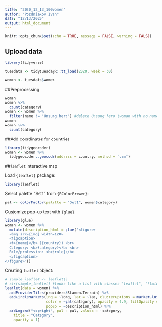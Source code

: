 ```yaml
---
title: "2020_12_13_100women"
author: "Pozdniakov Ivan"
date: "12/13/2020"
output: html_document
---
```


```r
knitr::opts_chunk$set(echo = TRUE, message = FALSE, warning = FALSE)
```

## Upload data

```r
library(tidyverse)
```
```r
tuesdata <- tidytuesdayR::tt_load(2020, week = 50)

women <- tuesdata$women
```

##Preprocessing

```r
women 
women %>%
  count(category)
women <- women %>%
  filter(name != "Unsung hero") #delete Unsung hero (woman with no name/country etc.)
women
women %>%
  count(category)
```

##Add coordinates for countries

```r
library(tidygeocoder)
women <- women %>%
  tidygeocoder::geocode(address = country, method = "osm")
```

##`leaflet` interactive map

Load `{leaflet}` package:

```r
library(leaflet)
```

Select palette "Set1" from `{RColorBrewer}`:

```r
pal <- colorFactor(palette = "Set1", women$category)
```

Customize pop-up text with `{glue}`

```r
library(glue)
women <- women %>%
  mutate(description_html = glue('<figure>
  <img src={img} width=120>
  <figcaption>
  <b>{name}</b> ({country}) <br>
  Category: <b>{category}</b> <br>
  Role/profession: <b>{role}</b>
  </figcaption>
</figure>'))
```

Creating `leaflet` object:

```r
# simple_leaflet <- leaflet()
# str(simple_leaflet) #looks like a list with classes "leaflet", "htmlwidget"
leaflet(data = women) %>%
  addProviderTiles(providers$Stamen.Terrain) %>%
  addCircleMarkers(lng = ~long, lat = ~lat, clusterOptions = markerClusterOptions(),
                   color = ~pal(category), opacity = 0.9, fillOpacity = 0.6, radius = 12,
                   popup = ~description_html) %>%
  addLegend("topright", pal = pal, values = ~category,
    title = "Category",
    opacity = 1)
```

